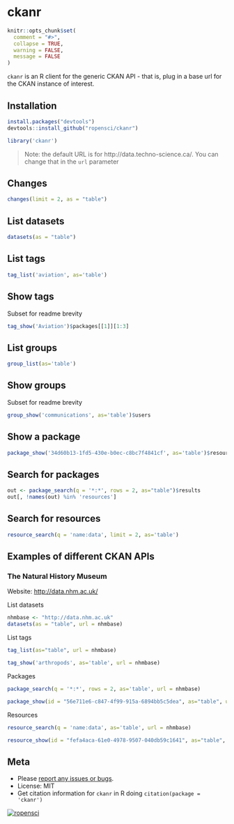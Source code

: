 ckanr
=====

```r
knitr::opts_chunk$set(
  comment = "#>",
  collapse = TRUE,
  warning = FALSE, 
  message = FALSE
)
```

`ckanr` is an R client for the generic CKAN API - that is, plug in a base url for the CKAN instance of interest. 

## Installation

```r
install.packages("devtools")
devtools::install_github("ropensci/ckanr")
```

```r
library('ckanr')
```

> Note: the default URL is for http://data.techno-science.ca/. You can change that in the `url` parameter

## Changes

```r
changes(limit = 2, as = "table")
```

## List datasets

```r
datasets(as = "table")
```

## List tags

```r
tag_list('aviation', as='table')
```

## Show tags

Subset for readme brevity

```r
tag_show('Aviation')$packages[[1]][1:3]	
```

## List groups

```r
group_list(as='table')
```

## Show groups

Subset for readme brevity

```r
group_show('communications', as='table')$users
```

## Show a package

```r
package_show('34d60b13-1fd5-430e-b0ec-c8bc7f4841cf', as='table')$resources
```

## Search for packages

```r
out <- package_search(q = '*:*', rows = 2, as="table")$results
out[, !names(out) %in% 'resources']
```

## Search for resources

```r
resource_search(q = 'name:data', limit = 2, as='table')
```

## Examples of different CKAN APIs

### The Natural History Museum

Website: [http://data.nhm.ac.uk/](http://data.nhm.ac.uk/)

List datasets

```r
nhmbase <- "http://data.nhm.ac.uk"
datasets(as = "table", url = nhmbase)
```

List tags

```r
tag_list(as="table", url = nhmbase)
```

```r
tag_show('arthropods', as='table', url = nhmbase)
```

Packages

```r
package_search(q = '*:*', rows = 2, as='table', url = nhmbase)
```

```r
package_show(id = "56e711e6-c847-4f99-915a-6894bb5c5dea", as="table", url = nhmbase)
```

Resources

```r
resource_search(q = 'name:data', as='table', url = nhmbase)
```

```r
resource_show(id = "fefa4aca-61e0-4978-9507-040db59c1641", as="table", url = nhmbase)
```

## Meta

* Please [report any issues or bugs](https://github.com/ropensci/ckanr/issues).
* License: MIT
* Get citation information for `ckanr` in R doing `citation(package = 'ckanr')`

[![ropensci](http://ropensci.org/public_images/github_footer.png)](http://ropensci.org)
